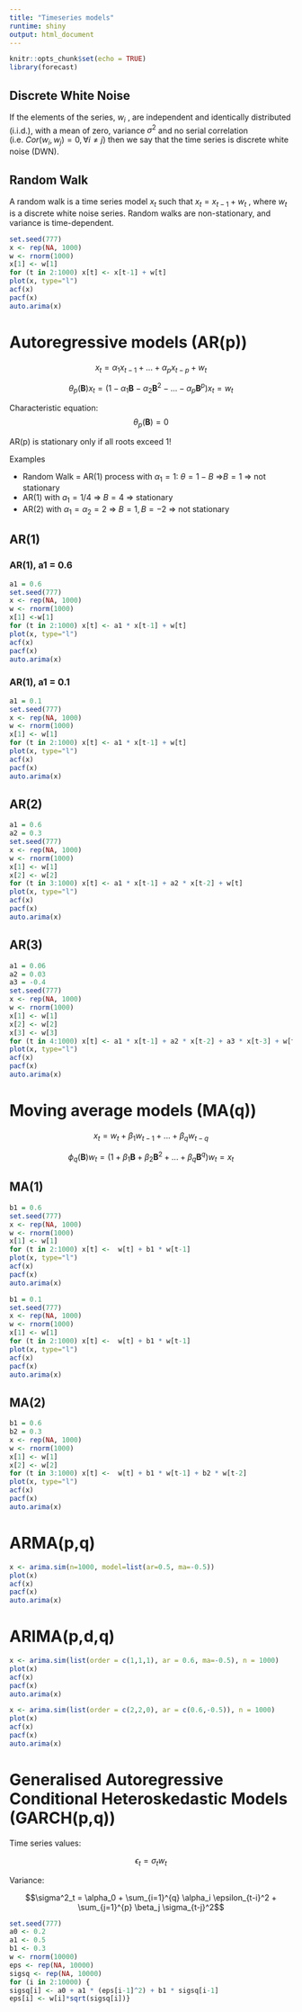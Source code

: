 ```yaml
---
title: "Timeseries models"
runtime: shiny
output: html_document
---
```


```r
knitr::opts_chunk$set(echo = TRUE)
library(forecast)
```

## Discrete White Noise

If the elements of the series, $w_i$ , are independent and identically distributed (i.i.d.),
with a mean of zero, variance $σ^2$  and no serial correlation (i.e. $Cor(w_i , w_j ) = 0, ∀i \neq j$)
then we say that the time series is discrete white noise (DWN).


## Random Walk

A random walk is a time series model $x_t$ such that $x_t = x_{t−1} + w_t$ , where $w_t$ is a discrete white noise series.
Random walks are non-stationary, and variance is time-dependent.

```r
set.seed(777)
x <- rep(NA, 1000)
w <- rnorm(1000)
x[1] <- w[1]
for (t in 2:1000) x[t] <- x[t-1] + w[t]
plot(x, type="l")
acf(x)
pacf(x)
auto.arima(x)
```


# Autoregressive models (AR(p))

  
  
$$x_t = α_1 x_{t−1} + . . . + α_p x_{t−p} + w_t$$

$$θ_p(\mathbf{B})x_t = (1 − α_1 \mathbf{B} − α_2 \mathbf{B}^2 − . . . − α_p \mathbf{B}^p)x_t = w_t$$


Characteristic equation: $$θ_p (\mathbf{B}) = 0$$

AR(p) is stationary only if all roots exceed 1!

Examples

- Random Walk = AR(1) process with $α_1 = 1$: $θ = 1−B$ =>$B=1$ => not stationary
- AR(1) with $a_1 = 1/4$ => $B = 4$ => stationary
- AR(2) with $α_1 = α_2 = 2$ => $B = 1, B= −2$ => not stationary 


## AR(1)

### AR(1), a1 = 0.6

```r
a1 = 0.6
set.seed(777)
x <- rep(NA, 1000)
w <- rnorm(1000)
x[1] <-w[1]
for (t in 2:1000) x[t] <- a1 * x[t-1] + w[t]
plot(x, type="l")
acf(x)
pacf(x)
auto.arima(x)
```


### AR(1), a1 = 0.1

```r
a1 = 0.1
set.seed(777)
x <- rep(NA, 1000)
w <- rnorm(1000)
x[1] <- w[1]
for (t in 2:1000) x[t] <- a1 * x[t-1] + w[t]
plot(x, type="l")
acf(x)
pacf(x)
auto.arima(x)
```


## AR(2)

```r
a1 = 0.6
a2 = 0.3
set.seed(777)
x <- rep(NA, 1000)
w <- rnorm(1000)
x[1] <- w[1]
x[2] <- w[2]
for (t in 3:1000) x[t] <- a1 * x[t-1] + a2 * x[t-2] + w[t]
plot(x, type="l")
acf(x)
pacf(x)
auto.arima(x)
```

## AR(3)

```r
a1 = 0.06
a2 = 0.03
a3 = -0.4
set.seed(777)
x <- rep(NA, 1000)
w <- rnorm(1000)
x[1] <- w[1]
x[2] <- w[2]
x[3] <- w[3] 
for (t in 4:1000) x[t] <- a1 * x[t-1] + a2 * x[t-2] + a3 * x[t-3] + w[t]
plot(x, type="l")
acf(x)
pacf(x)
auto.arima(x)
```


# Moving average models (MA(q))

  

$$x_t = w_t + \beta_1 w_{t−1} + . . . + \beta_q w_{t−q}$$

$$\phi_q(\mathbf{B})w_t = (1 + \beta_1 \mathbf{B} + \beta_2 \mathbf{B}^2 + . . . + \beta_q \mathbf{B}^q)w_t = x_t$$

## MA(1)

```r
b1 = 0.6
set.seed(777)
x <- rep(NA, 1000)
w <- rnorm(1000)
x[1] <- w[1]
for (t in 2:1000) x[t] <-  w[t] + b1 * w[t-1] 
plot(x, type="l")
acf(x)
pacf(x)
auto.arima(x)
```

```r
b1 = 0.1
set.seed(777)
x <- rep(NA, 1000)
w <- rnorm(1000)
x[1] <- w[1]
for (t in 2:1000) x[t] <-  w[t] + b1 * w[t-1] 
plot(x, type="l")
acf(x)
pacf(x)
auto.arima(x)
```


## MA(2)

```r
b1 = 0.6
b2 = 0.3
x <- rep(NA, 1000)
w <- rnorm(1000)
x[1] <- w[1]
x[2] <- w[2]
for (t in 3:1000) x[t] <-  w[t] + b1 * w[t-1] + b2 * w[t-2] 
plot(x, type="l")
acf(x)
pacf(x)
auto.arima(x)
```


# ARMA(p,q)

```r
x <- arima.sim(n=1000, model=list(ar=0.5, ma=-0.5))
plot(x)
acf(x)
pacf(x)
auto.arima(x)
```


# ARIMA(p,d,q)

```r
x <- arima.sim(list(order = c(1,1,1), ar = 0.6, ma=-0.5), n = 1000)
plot(x)
acf(x)
pacf(x)
auto.arima(x)
```

```r
x <- arima.sim(list(order = c(2,2,0), ar = c(0.6,-0.5)), n = 1000)
plot(x)
acf(x)
pacf(x)
auto.arima(x)
```


# Generalised Autoregressive Conditional Heteroskedastic Models (GARCH(p,q))

Time series values:

$$\epsilon_t = \sigma_t w_t$$


Variance:

$$\sigma^2_t = \alpha_0 + \sum_{i=1}^{q} \alpha_i \epsilon_{t-i}^2 + \sum_{j=1}^{p} \beta_j \sigma_{t-j}^2$$


```r
set.seed(777)
a0 <- 0.2
a1 <- 0.5
b1 <- 0.3
w <- rnorm(10000)
eps <- rep(NA, 10000)
sigsq <- rep(NA, 10000)
for (i in 2:10000) {
sigsq[i] <- a0 + a1 * (eps[i-1]^2) + b1 * sigsq[i-1]
eps[i] <- w[i]*sqrt(sigsq[i])}
```